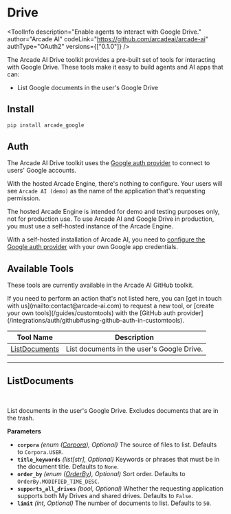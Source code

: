 # Drive


<ToolInfo
  description="Enable agents to interact with Google Drive."
  author="Arcade AI"
  codeLink="https://github.com/arcadeai/arcade-ai"
  authType="OAuth2"
  versions={["0.1.0"]}
/>

<Badges repo="arcadeai/arcade_google" />

The Arcade AI Drive toolkit provides a pre-built set of tools for interacting with Google Drive. These tools make it easy to build agents and AI apps that can:

- List Google documents in the user's Google Drive

## Install

```bash
pip install arcade_google
```

## Auth

The Arcade AI Drive toolkit uses the [Google auth provider](/integrations/auth/google) to connect to users' Google accounts.

With the hosted Arcade Engine, there's nothing to configure. Your users will see `Arcade AI (demo)` as the name of the application that's requesting permission.

<Warning type="warning" emoji="⚠️">
  The hosted Arcade Engine is intended for demo and testing purposes only, not
  for production use. To use Arcade AI and Google Drive in production, you must
  use a self-hosted instance of the Arcade Engine.
</Warning>

With a self-hosted installation of Arcade AI, you need to [configure the Google auth provider](/integrations/auth/google#configuring-google-auth) with your own Google app credentials.

## Available Tools

These tools are currently available in the Arcade AI GitHub toolkit.

<Tip>
  If you need to perform an action that's not listed here, you can [get in touch
  with us](mailto:contact@arcade-ai.com) to request a new tool, or [create your
  own tools](/guides/customtools) with the [GitHub auth
  provider](/integrations/auth/github#using-github-auth-in-customtools).
</Tip>

| Tool Name                       | Description                                |
| ------------------------------- | ------------------------------------------ |
| [ListDocuments](#listdocuments) | List documents in the user's Google Drive. |

---

## ListDocuments

<br />
<TabbedCodeBlock
  tabs={[
    {
      label: "Example: Calling LLM that executes the tool",
      content: {
        Python: [
          "/examples/integrations/toolkits/google/drive/list_documents_example_1.py",
        ],
        JavaScript: ["Coming Soon"],
      },
    },
    {
      label: "Example: Calling the Tool with User Authorization",
      content: {
        Python: [
          "/examples/integrations/toolkits/google/drive/list_documents_example_2.py",
        ],
        JavaScript: ["Coming Soon"],
      },
    },
  ]}
/>

List documents in the user's Google Drive. Excludes documents that are in the trash.

**Parameters**

- **`corpora`** _(enum ([Corpora](/integrations/toolkits/Google/common#corpora)), Optional)_ The source of files to list. Defaults to `Corpora.USER`.
- **`title_keywords`** _(list[str], Optional)_ Keywords or phrases that must be in the document title. Defaults to `None`.
- **`order_by`** _(enum ([OrderBy](/integrations/toolkits/Google/common#orderby)), Optional)_ Sort order. Defaults to `OrderBy.MODIFIED_TIME_DESC`.
- **`supports_all_drives`** _(bool, Optional)_ Whether the requesting application supports both My Drives and shared drives. Defaults to `False`.
- **`limit`** _(int, Optional)_ The number of documents to list. Defaults to `50`.
